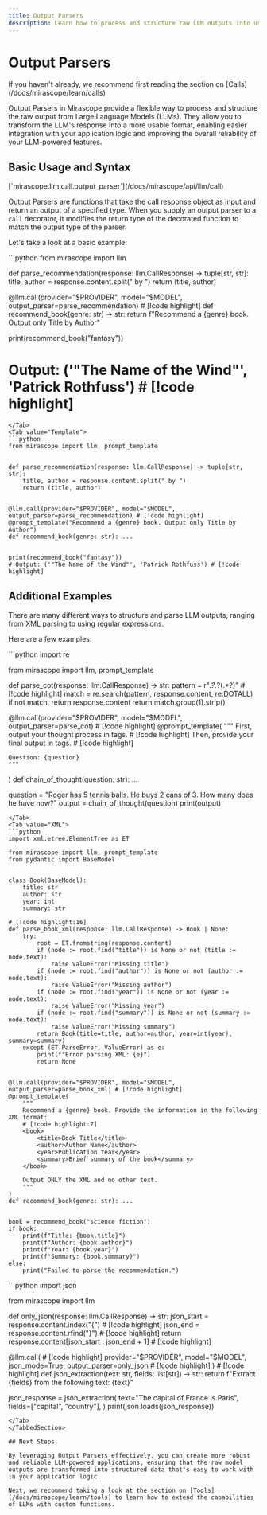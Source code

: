 ```yaml
---
title: Output Parsers
description: Learn how to process and structure raw LLM outputs into usable formats using Mirascope's flexible output parsers for more reliable and application-ready results.
---
```


# Output Parsers

<Note>
  If you haven't already, we recommend first reading the section on [Calls](/docs/mirascope/learn/calls)
</Note>

Output Parsers in Mirascope provide a flexible way to process and structure the raw output from Large Language Models (LLMs). They allow you to transform the LLM's response into a more usable format, enabling easier integration with your application logic and improving the overall reliability of your LLM-powered features.

## Basic Usage and Syntax

<Callout type="api">
  [`mirascope.llm.call.output_parser`](/docs/mirascope/api/llm/call)
</Callout>

Output Parsers are functions that take the call response object as input and return an output of a specified type. When you supply an output parser to a `call` decorator, it modifies the return type of the decorated function to match the output type of the parser.

Let's take a look at a basic example:

<TabbedSection>
<Tab value="Shorthand">
```python
from mirascope import llm


def parse_recommendation(response: llm.CallResponse) -> tuple[str, str]:
    title, author = response.content.split(" by ")
    return (title, author)


@llm.call(provider="$PROVIDER", model="$MODEL", output_parser=parse_recommendation) # [!code highlight]
def recommend_book(genre: str) -> str:
    return f"Recommend a {genre} book. Output only Title by Author"


print(recommend_book("fantasy"))
# Output: ('"The Name of the Wind"', 'Patrick Rothfuss') # [!code highlight]
```
</Tab>
<Tab value="Template">
```python
from mirascope import llm, prompt_template


def parse_recommendation(response: llm.CallResponse) -> tuple[str, str]:
    title, author = response.content.split(" by ")
    return (title, author)


@llm.call(provider="$PROVIDER", model="$MODEL", output_parser=parse_recommendation) # [!code highlight]
@prompt_template("Recommend a {genre} book. Output only Title by Author")
def recommend_book(genre: str): ...


print(recommend_book("fantasy"))
# Output: ('"The Name of the Wind"', 'Patrick Rothfuss') # [!code highlight]
```
</Tab>
</TabbedSection>

## Additional Examples

There are many different ways to structure and parse LLM outputs, ranging from XML parsing to using regular expressions.

Here are a few examples:

<TabbedSection>
<Tab value="Regular Expression">
```python
import re

from mirascope import llm, prompt_template


def parse_cot(response: llm.CallResponse) -> str:
    pattern = r"<thinking>.*?</thinking>.*?<o>(.*?)</o>" # [!code highlight]
    match = re.search(pattern, response.content, re.DOTALL)
    if not match:
        return response.content
    return match.group(1).strip()


@llm.call(provider="$PROVIDER", model="$MODEL", output_parser=parse_cot) # [!code highlight]
@prompt_template(
    """
    First, output your thought process in <thinking> tags. # [!code highlight]
    Then, provide your final output in <o> tags. # [!code highlight]

    Question: {question}
    """
)
def chain_of_thought(question: str): ...


question = "Roger has 5 tennis balls. He buys 2 cans of 3. How many does he have now?"
output = chain_of_thought(question)
print(output)
```
</Tab>
<Tab value="XML">
```python
import xml.etree.ElementTree as ET

from mirascope import llm, prompt_template
from pydantic import BaseModel


class Book(BaseModel):
    title: str
    author: str
    year: int
    summary: str

# [!code highlight:16]
def parse_book_xml(response: llm.CallResponse) -> Book | None:
    try:
        root = ET.fromstring(response.content)
        if (node := root.find("title")) is None or not (title := node.text):
            raise ValueError("Missing title")
        if (node := root.find("author")) is None or not (author := node.text):
            raise ValueError("Missing author")
        if (node := root.find("year")) is None or not (year := node.text):
            raise ValueError("Missing year")
        if (node := root.find("summary")) is None or not (summary := node.text):
            raise ValueError("Missing summary")
        return Book(title=title, author=author, year=int(year), summary=summary)
    except (ET.ParseError, ValueError) as e:
        print(f"Error parsing XML: {e}")
        return None


@llm.call(provider="$PROVIDER", model="$MODEL", output_parser=parse_book_xml) # [!code highlight]
@prompt_template(
    """
    Recommend a {genre} book. Provide the information in the following XML format:
    # [!code highlight:7]
    <book>
        <title>Book Title</title>
        <author>Author Name</author>
        <year>Publication Year</year>
        <summary>Brief summary of the book</summary>
    </book>
                 
    Output ONLY the XML and no other text.
    """
)
def recommend_book(genre: str): ...


book = recommend_book("science fiction")
if book:
    print(f"Title: {book.title}")
    print(f"Author: {book.author}")
    print(f"Year: {book.year}")
    print(f"Summary: {book.summary}")
else:
    print("Failed to parse the recommendation.")
```
</Tab>
<Tab value="JSON Mode">
```python
import json

from mirascope import llm


def only_json(response: llm.CallResponse) -> str:
    json_start = response.content.index("{") # [!code highlight]
    json_end = response.content.rfind("}") # [!code highlight]
    return response.content[json_start : json_end + 1] # [!code highlight]


@llm.call( # [!code highlight]
    provider="$PROVIDER", model="$MODEL", json_mode=True, output_parser=only_json # [!code highlight]
) # [!code highlight]
def json_extraction(text: str, fields: list[str]) -> str:
    return f"Extract {fields} from the following text: {text}"


json_response = json_extraction(
    text="The capital of France is Paris",
    fields=["capital", "country"],
)
print(json.loads(json_response))
```
</Tab>
</TabbedSection>

## Next Steps

By leveraging Output Parsers effectively, you can create more robust and reliable LLM-powered applications, ensuring that the raw model outputs are transformed into structured data that's easy to work with in your application logic.

Next, we recommend taking a look at the section on [Tools](/docs/mirascope/learn/tools) to learn how to extend the capabilities of LLMs with custom functions.